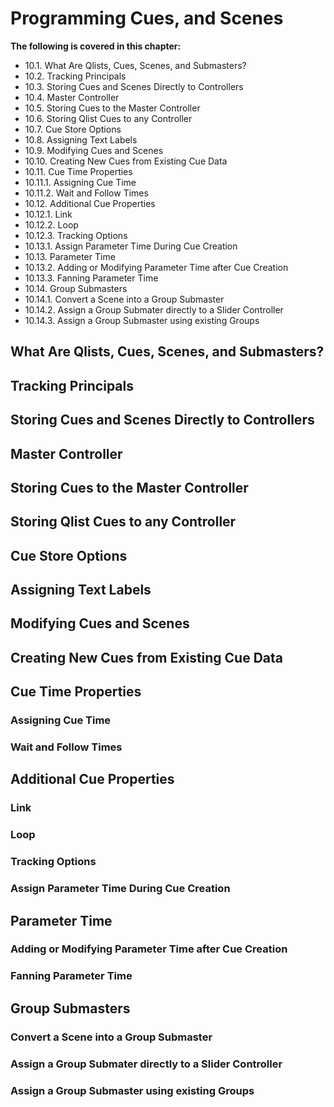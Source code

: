 # Programming Cues, and Scenes


**The following is covered in this chapter:**

- 10.1. What Are Qlists, Cues, Scenes, and Submasters?
- 10.2. Tracking Principals
- 10.3. Storing Cues and Scenes Directly to Controllers
- 10.4. Master Controller
- 10.5. Storing Cues to the Master Controller
- 10.6. Storing Qlist Cues to any Controller
- 10.7. Cue Store Options
- 10.8. Assigning Text Labels
- 10.9. Modifying Cues and Scenes
- 10.10. Creating New Cues from Existing Cue Data
- 10.11. Cue Time Properties
- 10.11.1. Assigning Cue Time
- 10.11.2. Wait and Follow Times
- 10.12. Additional Cue Properties
- 10.12.1. Link
- 10.12.2. Loop
- 10.12.3. Tracking Options
- 10.13.1. Assign Parameter Time During Cue Creation
- 10.13. Parameter Time
- 10.13.2. Adding or Modifying Parameter Time after Cue Creation
- 10.13.3. Fanning Parameter Time
- 10.14. Group Submasters
- 10.14.1. Convert a Scene into a Group Submaster
- 10.14.2. Assign a Group Submater directly to a Slider Controller
- 10.14.3. Assign a Group Submaster using existing Groups


## What Are Qlists, Cues, Scenes, and Submasters?
## Tracking Principals
## Storing Cues and Scenes Directly to Controllers
## Master Controller
## Storing Cues to the Master Controller
## Storing Qlist Cues to any Controller
## Cue Store Options
## Assigning Text Labels
## Modifying Cues and Scenes
## Creating New Cues from Existing Cue Data
## Cue Time Properties
###  Assigning Cue Time
###  Wait and Follow Times
## Additional Cue Properties
### Link
### Loop
### Tracking Options
### Assign Parameter Time During Cue Creation
## Parameter Time
### Adding or Modifying Parameter Time after Cue Creation
### Fanning Parameter Time
## Group Submasters
### Convert a Scene into a Group Submaster
### Assign a Group Submater directly to a Slider Controller
### Assign a Group Submaster using existing Groups